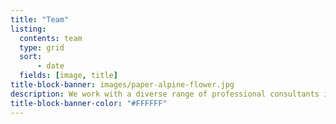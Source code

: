 ```yaml
---
title: "Team"
listing:
  contents: team
  type: grid 
  sort:
      - date
  fields: [image, title]
title-block-banner: images/paper-alpine-flower.jpg
description: We work with a diverse range of professional consultants in ecology, statistics, and data science.
title-block-banner-color: "#FFFFFF"
---
```


